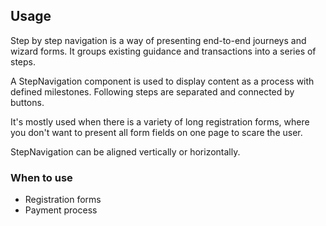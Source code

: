 ## Usage

Step by step navigation is a way of presenting end-to-end journeys and wizard forms.
It groups existing guidance and transactions into a series of steps.

A StepNavigation component is used to display content as a process with defined milestones.
Following steps are separated and connected by buttons.

It's mostly used when there is a variety of long registration forms, where you don't want to present all form fields on one page to scare the user.

StepNavigation can be aligned vertically or horizontally.

### When to use

- Registration forms
- Payment process
